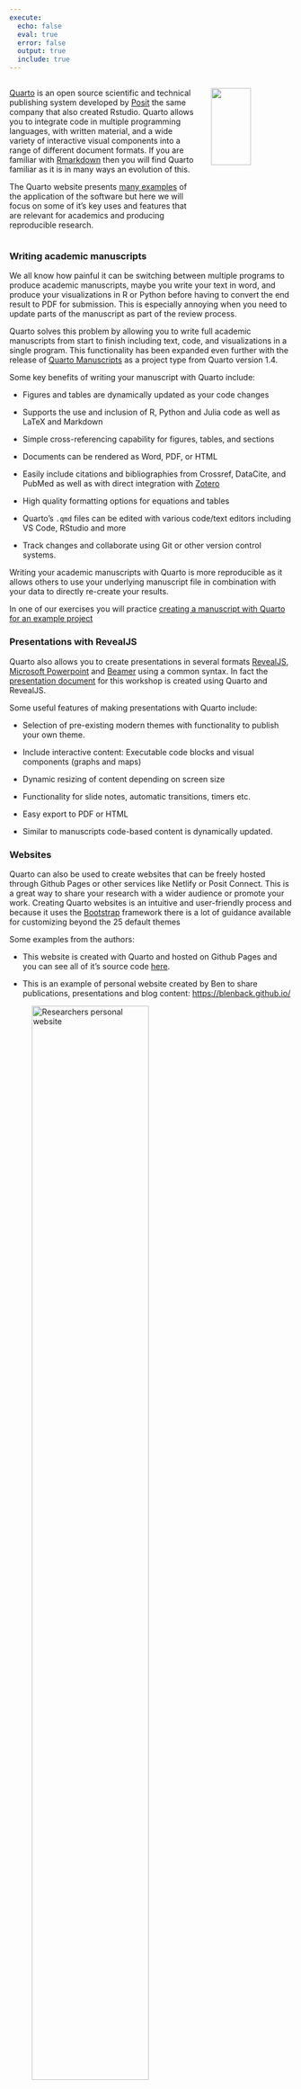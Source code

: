 ```yaml
---
execute:
  echo: false
  eval: true
  error: false
  output: true
  include: true
---
```


<!-- Web content -->

::: {.content-hidden when-format="revealjs"}
::: columns
::: {.column width="70%"}
[Quarto](https://quarto.org/) is an open source scientific and technical publishing system developed by [Posit](https://posit.co/) the same company that also created Rstudio. Quarto allows you to integrate code in multiple programming languages, with written material, and a wide variety of interactive visual components into a range of different document formats. If you are familiar with [Rmarkdown](https://rmarkdown.rstudio.com/) then you will find Quarto familiar as it is in many ways an evolution of this.

The Quarto website presents [many examples](https://quarto.org/docs/gallery/) of the application of the software but here we will focus on some of it's key uses and features that are relevant for academics and producing reproducible research.
:::

::: {.column width="30%"}
![](assets/images/quarto_diamond_logo.png){fig-align="center" width="70%"}
:::
:::

### Writing academic manuscripts

We all know how painful it can be switching between multiple programs to produce academic manuscripts, maybe you write your text in word, and produce your visualizations in R or Python before having to convert the end result to PDF for submission. This is especially annoying when you need to update parts of the manuscript as part of the review process.

Quarto solves this problem by allowing you to write full academic manuscripts from start to finish including text, code, and visualizations in a single program. This functionality has been expanded even further with the release of [Quarto Manuscripts](https://quarto.org/docs/manuscripts/) as a project type from Quarto version 1.4.

Some key benefits of writing your manuscript with Quarto include:

-   Figures and tables are dynamically updated as your code changes

-   Supports the use and inclusion of R, Python and Julia code as well as LaTeX and Markdown

-   Simple cross-referencing capability for figures, tables, and sections

-   Documents can be rendered as Word, PDF, or HTML

-   Easily include citations and bibliographies from Crossref, DataCite, and PubMed as well as with direct integration with [Zotero](https://www.zotero.org/)

-   High quality formatting options for equations and tables

-   Quarto's `.qmd` files can be edited with various code/text editors including VS Code, RStudio and more

-   Track changes and collaborate using Git or other version control systems.

Writing your academic manuscripts with Quarto is more reproducible as it allows others to use your underlying manuscript file in combination with your data to directly re-create your results.

In one of our exercises you will practice [creating a manuscript with Quarto for an example project](@sec-Quarto_exercise)

### Presentations with RevealJS

Quarto also allows you to create presentations in several formats [RevealJS](https://revealjs.com/), [Microsoft Powerpoint](https://quarto.org/docs/presentations/powerpoint.html) and [Beamer](https://quarto.org/docs/presentations/beamer.html) using a common syntax. In fact the [presentation document](https://blenback.github.io/R-for-Reproducible-Research/presentation.html) for this workshop is created using Quarto and RevealJS.

Some useful features of making presentations with Quarto include:

-   Selection of pre-existing modern themes with functionality to publish your own theme.

-   Include interactive content: Executable code blocks and visual components (graphs and maps)

-   Dynamic resizing of content depending on screen size

-   Functionality for slide notes, automatic transitions, timers etc.

-   Easy export to PDF or HTML

-   Similar to manuscripts code-based content is dynamically updated.

### Websites

Quarto can also be used to create websites that can be freely hosted through Github Pages or other services like Netlify or Posit Connect. This is a great way to share your research with a wider audience or promote your work. Creating Quarto websites is an intuitive and user-friendly process and because it uses the [Bootstrap](https://getbootstrap.com/docs/5.0/getting-started/introduction/) framework there is a lot of guidance available for customizing beyond the 25 default themes

Some examples from the authors:

-   This website is created with Quarto and hosted on Github Pages and you can see all of it's source code [here](https://github.com/blenback/R-for-Reproducible-Research).

-   This is an example of personal website created by Ben to share publications, presentations and blog content: <https://blenback.github.io/>

![Researchers personal website](assets/images/Personal_website.gif){fig-align="center" width="70%"}

-   This is a Multi-lingual website created for a research project in Peru to share progress and results of the project: <https://nascent-peru.github.io/>.

![NASCENT-Peru website](assets/images/NASCENT_website.gif){fig-align="center" width="70%"}

### Dashboards to demostrate your research output

[Quarto dashboards](https://quarto.org/docs/dashboards/) allow you to arrange multiple interactive or static components in a single page with a highly customizable layout. These components can include text summaries, tables, plots, maps and more. This is a great way to collect feedback on aspects of your research during the development process or to present your results in a visually appealing way.

Here is an interactive example produced using Python interactive plots:

<figure>

<iframe width="650" height="650" src="https://jjallaire.github.io/gapminder-dashboard/" title="Gapminder dashboard from JJallaire">

</iframe>

<figcaption>Gapminder dashboard from [JJallaire](https://jjallaire.github.io/gapminder-dashboard/).</figcaption>

</figure>

<!-- ![](https://quarto.org/docs/dashboards/examples/thumbnails/customer-churn-dashboard.png){fig-align="center" width="70%"} -->

### Data exploration and visualization

As has been mentioned already Quarto provides a lot of options for creating interactive data visualisations, tables and diagrams using frameworks such as:

-   [Plotly](https://plotly.com/python/)
-   [Leaflet](https://ipyleaflet.readthedocs.io/en/latest/)
-   [Jupyter Widgets](https://ipywidgets.readthedocs.io/en/latest/)
-   [htmlwidgets](https://www.htmlwidgets.org/)
-   [ObservableJS](https://observablehq.com/@observablehq/observables-not-javascript)
-   [Shiny](https://shiny.rstudio.com/)

There are lots of examples of these on the [Quarto website](https://quarto.org/docs/gallery/#interactive-docs) but one we particularly like is Leaflet which allows you to create interactive maps with markers, popups and other features. In a research context this is useful to others to explore the spatial results of your research. Here is a simple example we used to show the locations and timings of workshops we were conducting in Peru.

```r
#| code-fold: true
#| echo: true
#| eval: true
#| output: true
#| include: true

library(leaflet)
library(fontawesome)
library(mapview)


national <- makeAwesomeIcon(text = fa("people-roof"),
                              iconColor = 'white',
                              library = 'fa',
                              markerColor = 'darkgreen')
  
regional <- makeAwesomeIcon(text = fa("people-roof"),
                              iconColor = 'white',
                              library = 'fa',
                              markerColor = 'lightgreen')


#uncomment for saving map
#Workshop_locations <- 
  leaflet(options = leafletOptions(zoomControl = FALSE,
                                 attributionControl=FALSE)) %>%
  #addProviderTiles(providers$Esri.WorldTerrain) %>%
  addTiles() %>%  # Add default OpenStreetMap map tiles
  addAwesomeMarkers(lng=-77.043,
                    lat=-12.038,
                    icon= national,
                    popup="Lima, National Workshop 9th May",
                    label = "Lima, National Workshop, 9th May",
                    labelOptions = labelOptions(#noHide = TRUE,
                                                direction = "bottom",
                                                style = list("color" = "black",
                                                "font-family" = "Roboto",
                                                "font-style" = "italic",
                                                "box-shadow" = "3px 3px rgba(0,0,0,0.25)",
                                                "font-size" = "12px",
                                                "border-color" = "rgba(0,0,0,0.5)")))%>%
  addAwesomeMarkers(lng=-69.189, lat=-12.594, icon = regional, popup="Puerto Maldonado, Regional Workshop", label = "Puerto Maldonado Regional Workshop 28th May",
                    labelOptions = labelOptions(#noHide = TRUE,
                                                direction = "bottom",
                                                style = list("color" = "black",
                                                "font-family" = "Roboto",
                                                "font-style" = "italic",
                                                "box-shadow" = "3px 3px rgba(0,0,0,0.25)",
                                                "font-size" = "12px",
                                                "border-color" = "rgba(0,0,0,0.5)")))%>%
  addAwesomeMarkers(lng=-77.529, lat=-9.526, icon = regional, popup="Huaraz, Regional Workshop", label = "Huaraz, Regional Workshop 4th June",
                    labelOptions = labelOptions(#noHide = TRUE,
                                                direction = "bottom",
                                                style = list("color" = "black",
                                                "font-family" = "Roboto",
                                                "font-style" = "italic",
                                                "box-shadow" = "3px 3px rgba(0,0,0,0.25)",
                                                "font-size" = "12px",
                                                "border-color" = "rgba(0,0,0,0.5)")))%>%
  addAwesomeMarkers(lng=-76.370, lat=-6.485, icon = regional, popup="Tarapoto, Regional Workshop", label = "Tarapoto, Regional Workshop 10th June",
                    labelOptions = labelOptions(#noHide = TRUE,
                                                direction = "bottom",
                                                style = list("color" = "black",
                                                "font-family" = "Roboto",
                                                "font-style" = "italic",
                                                "box-shadow" = "3px 3px rgba(0,0,0,0.25)",
                                                "font-size" = "12px",
                                                "border-color" = "rgba(0,0,0,0.5)")))%>%
  addAwesomeMarkers(lng=-80.63282, lat=-5.19449, icon = regional, popup="Piura, Regional Workshop", label="Piura, Regional Workshop 20th May",
                    labelOptions = labelOptions(#noHide = TRUE,
                                                direction = "bottom",
                                                style = list("color" = "black",
                                                "font-family" = "Roboto",
                                                "font-style" = "italic",
                                                "box-shadow" = "3px 3px rgba(0,0,0,0.25)",
                                                "font-size" = "12px",
                                                "border-color" = "rgba(0,0,0,0.5)")))
```
:::

<!-- Presentation content -->

::: {.content-visible when-format="revealjs"}
## Quarto

::: {.columns .v-center-container}
::: {.column width="70%"}
-   An open source scientific and technical publishing system

-   Integrates code in multiple programming languages, written material, and interactive visual components

-   Produces a range of document formats including HTML, PDF, and Word

-   Developed by [Posit](https://posit.co/) the same company that created Rstudio.
:::

::: {.column width="30%"}
![](assets/images/quarto_diamond_logo.png){fig-align="center"}
:::
:::

## Quarto

-   Quarto website presents [many examples](https://quarto.org/docs/gallery/) of it's applications
-   We will focus on some of it's key uses and features that are relevant for academics and producing reproducible research.
    -   Academic manuscripts
    -   Presentations
    -   Websites
    -   Interactive dashboards
    -   Data exploration and visualization

## Quarto

### Writing academic manuscripts

How many programs do you currently use when writing academic papers?

![A common workflow of academic papers [@lusseau2024]](assets/images/trad_paper_workflow.png){fig-align="center"}

## Quarto

### Writing academic manuscripts

Quarto solves this problem by allowing you to write full academic manuscripts from start to finish including text, code, and visualizations in a single document:

![](assets/images/quarto_document_writing.png){fig-align="center"}

## Quarto

### Writing academic manuscripts

Key benefits:

-   Figures and tables are dynamically updated as your code changes

-   Supports code in R, Python and Julia as well as LaTeX and Markdown content

-   Easy Cross-referencing capability for figures, tables, and sections

-   Documents can be rendered as Word, PDF, or HTML

-   Include Citations and bibliographies using Crossref, DataCite, PubMed and direct integration with [Zotero](https://www.zotero.org/)

-   Quarto's `.qmd` files can be edited with various code/text editors (VS Code, RStudio etc.)

::: fragment
**More reproducible as it allows others to use your underlying manuscript file in combination with your data to directly re-create your results.**
:::

## Quarto

### Presentations

Several formats: [RevealJS](https://revealjs.com/), [Microsoft Powerpoint](https://quarto.org/docs/presentations/powerpoint.html) and [Beamer](https://quarto.org/docs/presentations/beamer.html) using a common syntax.

Useful features:

-   Modern themes with functionality to publish your own theme.

-   Interactive content: Executable code blocks, graphs, maps

-   Dynamic resizing of content depending on screen size

-   Functionality for slide notes, automatic transitions, timers etc.

-   Easy export to PDF or HTML

-   Similar to manuscripts code-based content is dynamically updated.

## Quarto

### Websites

Websites to act as guides, tutorials or teaching materials:

![](assets/images/workshop_website.png){fig-align="center"}

## Quarto

### Websites

Personal websites to share publications and presentations:

![](assets/images/Personal_website.gif){fig-align="center"}

## Quarto

### Websites

Websites for research projects to share progress and results:

![](assets/images/NASCENT_website.gif){fig-align="center"}

## Quarto

### Dashboards

::: {.columns .v-center-container}
::: {.column width="60%"}
-   Arrange multiple interactive or static components in a single page with a highly customizable layout.
-   Components can include text summaries, tables, plots, maps and more.
-   Uses: Collect feedback on aspects of your research during development or present your results in a visually appealing way.
:::

::: {.column width="40%"}
![Gapminder dashboard from [JJallaire](https://jjallaire.github.io/gapminder-dashboard/)](assets/images/dashboard.gif){fig-align="center"}
:::
:::

## Quarto

### Data exploration and visualization

::: {.columns .v-center-container}
::: {.column width="50%"}

Many options for interactive data visualisations, tables and diagrams using:

-   [Plotly](https://plotly.com/python/)
-   [Leaflet](https://ipyleaflet.readthedocs.io/en/latest/)
-   [Jupyter Widgets](https://ipywidgets.readthedocs.io/en/latest/)
-   [htmlwidgets](https://www.htmlwidgets.org/)
-   [ObservableJS](https://observablehq.com/@observablehq/observables-not-javascript)
-   [Shiny](https://shiny.rstudio.com/)
:::

::: {.column width="50%"}
```r
#| echo: false
#| eval: true
#| output: true
#| include: true

library(leaflet)
library(fontawesome)
library(mapview)


national <- makeAwesomeIcon(text = fa("people-roof"),
                              iconColor = 'white',
                              library = 'fa',
                              markerColor = 'darkgreen')
  
regional <- makeAwesomeIcon(text = fa("people-roof"),
                              iconColor = 'white',
                              library = 'fa',
                              markerColor = 'lightgreen')


#uncomment for saving map
#Workshop_locations <- 
  leaflet(options = leafletOptions(zoomControl = FALSE,
                                 attributionControl=FALSE)) %>%
  #addProviderTiles(providers$Esri.WorldTerrain) %>%
  addTiles() %>%  # Add default OpenStreetMap map tiles
  addAwesomeMarkers(lng=-77.043,
                    lat=-12.038,
                    icon= national,
                    popup="Lima, National Workshop 9th May",
                    label = "Lima, National Workshop, 9th May",
                    labelOptions = labelOptions(#noHide = TRUE,
                                                direction = "bottom",
                                                style = list("color" = "black",
                                                "font-family" = "Roboto",
                                                "font-style" = "italic",
                                                "box-shadow" = "3px 3px rgba(0,0,0,0.25)",
                                                "font-size" = "12px",
                                                "border-color" = "rgba(0,0,0,0.5)")))%>%
  addAwesomeMarkers(lng=-69.189, lat=-12.594, icon = regional, popup="Puerto Maldonado, Regional Workshop", label = "Puerto Maldonado Regional Workshop 28th May",
                    labelOptions = labelOptions(#noHide = TRUE,
                                                direction = "bottom",
                                                style = list("color" = "black",
                                                "font-family" = "Roboto",
                                                "font-style" = "italic",
                                                "box-shadow" = "3px 3px rgba(0,0,0,0.25)",
                                                "font-size" = "12px",
                                                "border-color" = "rgba(0,0,0,0.5)")))%>%
  addAwesomeMarkers(lng=-77.529, lat=-9.526, icon = regional, popup="Huaraz, Regional Workshop", label = "Huaraz, Regional Workshop 4th June",
                    labelOptions = labelOptions(#noHide = TRUE,
                                                direction = "bottom",
                                                style = list("color" = "black",
                                                "font-family" = "Roboto",
                                                "font-style" = "italic",
                                                "box-shadow" = "3px 3px rgba(0,0,0,0.25)",
                                                "font-size" = "12px",
                                                "border-color" = "rgba(0,0,0,0.5)")))%>%
  addAwesomeMarkers(lng=-76.370, lat=-6.485, icon = regional, popup="Tarapoto, Regional Workshop", label = "Tarapoto, Regional Workshop 10th June",
                    labelOptions = labelOptions(#noHide = TRUE,
                                                direction = "bottom",
                                                style = list("color" = "black",
                                                "font-family" = "Roboto",
                                                "font-style" = "italic",
                                                "box-shadow" = "3px 3px rgba(0,0,0,0.25)",
                                                "font-size" = "12px",
                                                "border-color" = "rgba(0,0,0,0.5)")))%>%
  addAwesomeMarkers(lng=-80.63282, lat=-5.19449, icon = regional, popup="Piura, Regional Workshop", label="Piura, Regional Workshop 20th May",
                    labelOptions = labelOptions(#noHide = TRUE,
                                                direction = "bottom",
                                                style = list("color" = "black",
                                                "font-family" = "Roboto",
                                                "font-style" = "italic",
                                                "box-shadow" = "3px 3px rgba(0,0,0,0.25)",
                                                "font-size" = "12px",
                                                "border-color" = "rgba(0,0,0,0.5)")))
```
:::
:::
:::
